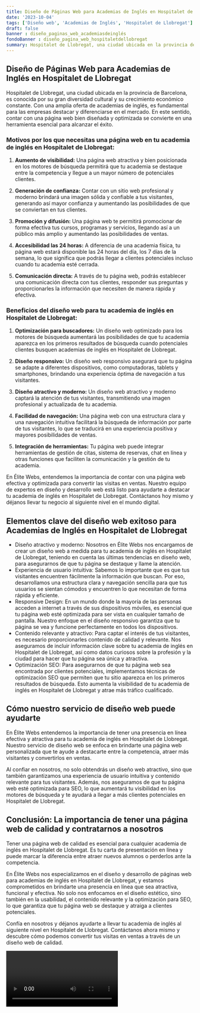```yaml
---
title: Diseño de Páginas Web para Academias de Inglés en Hospitalet de Llobregat
date: '2023-10-04'
tags: ['Diseño web', 'Academias de Inglés', 'Hospitalet de Llobregat']
draft: false
banner : diseño_paginas_web_academiasdeinglés
fondoBanner : diseño_pagina_web_hospitaletdellobregat
summary: Hospitalet de Llobregat, una ciudad ubicada en la provincia de Barcelona, es conocida por su gran diversidad cultural y su crecimiento económico constante. Con una amplia oferta de academias de inglés, es fundamental para las empresas destacar y diferenciarse en el mercado. En este sentido, contar con una página web bien diseñada y optimizada se convierte en una herramienta esencial para alcanzar el éxito.
---
```


## Diseño de Páginas Web para Academias de Inglés en Hospitalet de Llobregat

Hospitalet de Llobregat, una ciudad ubicada en la provincia de Barcelona, es conocida por su gran diversidad cultural y su crecimiento económico constante. Con una amplia oferta de academias de inglés, es fundamental para las empresas destacar y diferenciarse en el mercado. En este sentido, contar con una página web bien diseñada y optimizada se convierte en una herramienta esencial para alcanzar el éxito.

### Motivos por los que necesitas una página web en tu academia de inglés en Hospitalet de Llobregat:

1. **Aumento de visibilidad:** Una página web atractiva y bien posicionada en los motores de búsqueda permitirá que tu academia se destaque entre la competencia y llegue a un mayor número de potenciales clientes.

2. **Generación de confianza:** Contar con un sitio web profesional y moderno brindará una imagen sólida y confiable a tus visitantes, generando así mayor confianza y aumentando las posibilidades de que se conviertan en tus clientes.

3. **Promoción y difusión:** Una página web te permitirá promocionar de forma efectiva tus cursos, programas y servicios, llegando así a un público más amplio y aumentando las posibilidades de ventas.

4. **Accesibilidad las 24 horas:** A diferencia de una academia física, tu página web estará disponible las 24 horas del día, los 7 días de la semana, lo que significa que podrás llegar a clientes potenciales incluso cuando tu academia esté cerrada.

5. **Comunicación directa:** A través de tu página web, podrás establecer una comunicación directa con tus clientes, responder sus preguntas y proporcionarles la información que necesiten de manera rápida y efectiva.

### Beneficios del diseño web para tu academia de inglés en Hospitalet de Llobregat:

1. **Optimización para buscadores:** Un diseño web optimizado para los motores de búsqueda aumentará las posibilidades de que tu academia aparezca en los primeros resultados de búsqueda cuando potenciales clientes busquen academias de inglés en Hospitalet de Llobregat.

2. **Diseño responsivo:** Un diseño web responsivo asegurará que tu página se adapte a diferentes dispositivos, como computadoras, tablets y smartphones, brindando una experiencia óptima de navegación a tus visitantes.

3. **Diseño atractivo y moderno:** Un diseño web atractivo y moderno captará la atención de tus visitantes, transmitiendo una imagen profesional y actualizada de tu academia.

4. **Facilidad de navegación:** Una página web con una estructura clara y una navegación intuitiva facilitará la búsqueda de información por parte de tus visitantes, lo que se traducirá en una experiencia positiva y mayores posibilidades de ventas.

5. **Integración de herramientas:** Tu página web puede integrar herramientas de gestión de citas, sistema de reservas, chat en línea y otras funciones que faciliten la comunicación y la gestión de tu academia.

En Élite Webs, entendemos la importancia de contar con una página web efectiva y optimizada para convertir las visitas en ventas. Nuestro equipo de expertos en diseño y desarrollo web está listo para ayudarte a destacar tu academia de inglés en Hospitalet de Llobregat. Contáctanos hoy mismo y déjanos llevar tu negocio al siguiente nivel en el mundo digital.

<GifSeo />

<Cta />

## Elementos clave del diseño web exitoso para Academias de Inglés en Hospitalet de Llobregat

- Diseño atractivo y moderno: Nosotros en Élite Webs nos encargamos de crear un diseño web a medida para tu academia de inglés en Hospitalet de Llobregat, teniendo en cuenta las últimas tendencias en diseño web, para asegurarnos de que tu página se destaque y llame la atención.
- Experiencia de usuario intuitiva: Sabemos lo importante que es que tus visitantes encuentren fácilmente la información que buscan. Por eso, desarrollamos una estructura clara y navegación sencilla para que tus usuarios se sientan cómodos y encuentren lo que necesitan de forma rápida y eficiente.
- Responsive Design: En un mundo donde la mayoría de las personas acceden a internet a través de sus dispositivos móviles, es esencial que tu página web esté optimizada para ser vista en cualquier tamaño de pantalla. Nuestro enfoque en el diseño responsivo garantiza que tu página se vea y funcione perfectamente en todos los dispositivos.
- Contenido relevante y atractivo: Para captar el interés de tus visitantes, es necesario proporcionarles contenido de calidad y relevante. Nos aseguramos de incluir información clave sobre tu academia de inglés en Hospitalet de Llobregat, así como datos curiosos sobre la profesión y la ciudad para hacer que tu página sea única y atractiva.
- Optimización SEO: Para asegurarnos de que tu página web sea encontrada por clientes potenciales, implementamos técnicas de optimización SEO que permiten que tu sitio aparezca en los primeros resultados de búsqueda. Esto aumenta la visibilidad de tu academia de inglés en Hospitalet de Llobregat y atrae más tráfico cualificado.

## Cómo nuestro servicio de diseño web puede ayudarte

En Élite Webs entendemos la importancia de tener una presencia en línea efectiva y atractiva para tu academia de inglés en Hospitalet de Llobregat. Nuestro servicio de diseño web se enfoca en brindarte una página web personalizada que te ayude a destacarte entre la competencia, atraer más visitantes y convertirlos en ventas.

Al confiar en nosotros, no solo obtendrás un diseño web atractivo, sino que también garantizamos una experiencia de usuario intuitiva y contenido relevante para tus visitantes. Además, nos aseguramos de que tu página web esté optimizada para SEO, lo que aumentará tu visibilidad en los motores de búsqueda y te ayudará a llegar a más clientes potenciales en Hospitalet de Llobregat.

## Conclusión: La importancia de tener una página web de calidad y contratarnos a nosotros

Tener una página web de calidad es esencial para cualquier academia de inglés en Hospitalet de Llobregat. Es tu carta de presentación en línea y puede marcar la diferencia entre atraer nuevos alumnos o perderlos ante la competencia.

En Élite Webs nos especializamos en el diseño y desarrollo de páginas web para academias de inglés en Hospitalet de Llobregat, y estamos comprometidos en brindarte una presencia en línea que sea atractiva, funcional y efectiva. No solo nos enfocamos en el diseño estético, sino también en la usabilidad, el contenido relevante y la optimización para SEO, lo que garantiza que tu página web se destaque y atraiga a clientes potenciales.

Confía en nosotros y déjanos ayudarte a llevar tu academia de inglés al siguiente nivel en Hospitalet de Llobregat. Contáctanos ahora mismo y descubre cómo podemos convertir tus visitas en ventas a través de un diseño web de calidad.

<Video />

<CtaBot job='Academias de Inglés' city='Hospitalet de Llobregat'/>

<Gmaps query='Hospitalet de Llobregat+españa+maps' />